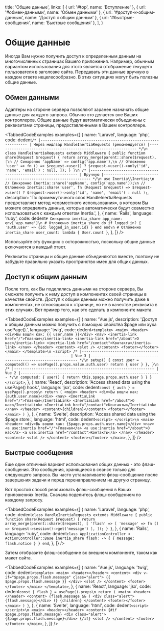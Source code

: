 
  title: 'Общие данные',
  links: [
    { url: '#top', name: 'Вступление' },
    { url: '#обмен-данными', name: 'Обмен данными' },
    { url: '#доступ-к-общим-данным', name: 'Доступ к общим данным' },
    { url: '#быстрые-сообщения', name: 'Быстрые сообщения' },
  ],
}

# Общие данные

Иногда Вам нужно получить доступ к определенным данным на многочисленных страницах Вашего приложения. Например, обычным вариантом использования для этого является отображение текущего пользователя в заголовке сайта. Передавать эти данные вручную в каждом ответе нецелесообразно. В этих ситуациях могут быть полезны общие данные.

## Обмен данными

Адаптеры на стороне сервера позволяют заранее назначать общие данные для каждого запроса. Обычно это делается вне Ваших контроллеров. Общие данные будут автоматически объединены с реквизитами страницы, предоставленными в Вашем контроллере.

<TabbedCodeExamples
  examples={[
    {
      name: 'Laravel',
      language: 'php',
      code: dedent`
        /*
        |----------------------------------------------------------------
        | Через мидлвар HandleInertiaRequests (рекомендуется)
        |----------------------------------------------------------------
        */\n
        class HandleInertiaRequests extends Middleware
        {
            public function share(Request $request)
            {
                return array_merge(parent::share($request), [\n
                    // Синхронно
                    'appName' => config('app.name'),\n
                    // Отложенно
                    'user' => fn () => $request->user()
                        ? $request->user()->only('id', 'name', 'email')
                        : null,
                ]);
            }
        }\n
        /*
        |----------------------------------------------------------------
        | Вручную
        |----------------------------------------------------------------
        */\n
        use Inertia\\Inertia;\n
        // Синхронно
        Inertia::share('appName', config('app.name'));\n
        // Отложенно
        Inertia::share('user', fn (Request $request) => $request->user()
            ? $request->user()->only('id', 'name', 'email')
            : null
        );
      `,
      description:
        'По промежуточного слоя HandleInertiaRequests предоставляет метод «совместного использования», в котором Вы можете определить данные, которые автоматически будут совместно использоваться с каждым ответом Inertia.',
    },
    {
      name: 'Rails',
      language: 'ruby',
      code: dedent`
        # Синхронно
        inertia_share app_name: env['app.name']\n
        # Отложенно
        inertia_share do
          if logged_in?
            {
              'auth.user' => {id: logged_in_user.id}
            }
          end
        end\n
        # Отложенно
        inertia_share user_count: lambda { User.count }
      `,
    },
  ]}
/>

<Notice>Используйте эту функцию с осторожностью, поскольку общие данные включаются в каждый ответ.</Notice>

<Notice>Реквизиты страницы и общие данные объединяются вместе, поэтому не забудьте правильно указать пространство имен для общих данных.</Notice>

## Доступ к общим данным

После того, как Вы поделились данными на стороне сервера, Вы сможете получить к нему доступ в компонентах своей страницы в качестве свойств. Доступ к общим данным можно получить даже в компонентах, не относящихся к странице, но не в качестве реквизита в этих случаях. Вот пример того, как это сделать в компоненте макета.

<TabbedCodeExamples
  examples={[
    {
      name: 'Vue.js',
      description: 'Доступ к общим данным можно получить с помощью свойства $page или хука usePage().',
      language: 'twig',
      code: dedent`
        <template>
          <main>
            <header>
              <div>Вы вошли как: {{ user.name }}</div>
              <nav>
                <inertia-link href="/">Главная</inertia-link>
                <inertia-link href="/about">О нас</inertia-link>
                <inertia-link href="/contact">Контакты</inertia-link>
              </nav>
            </header>
            <content>
              <slot />
            </content>
            <footer></footer>
          </main>
        </template>\n
        <script>
          /*
          |----------------------------------------------------------------
          | Vue 3
          |----------------------------------------------------------------
          */\n
            setup() {
              const user = computed(() => usePage().props.value.auth.user)
              return { user }
            },
          }\n
          /*
          |----------------------------------------------------------------
          | Vue 2
          |----------------------------------------------------------------
          */\n
            computed: {
              user() {
                return this.$page.props.auth.user
              }
            }
          }
        </script>
      `,
    },
    {
      name: 'React',
      description: 'Access shared data using the usePage() hook.',
      language: 'jsx',
      code: dedent`
          const { auth } = usePage().props\n
          return (
            <main>
              <header>
                <div>Вы вошли как: {auth.user.name}</div>
                <nav>
                  <InertiaLink href="/">Главная</InertiaLink>
                  <InertiaLink href="/about">О нас</InertiaLink>
                  <InertiaLink href="/contact">Контакты</InertiaLink>
                </nav>
              </header>
              <content>{children}</content>
              <footer></footer>
            </main>
          )
        }
      `,
    },
    {
      name: 'Svelte',
      description: 'Access shared data using the $page store.',
      language: 'html',
      code: dedent`
        <script>
        </script>\n
        <main>
          <header>
            <div>Вы вошли как: {$page.props.auth.user.name}</div>
            <nav>
              <a use:inertia href="/">Главная</a>
              <a use:inertia href="/about">О нас</a>
              <a use:inertia href="/contact">Контакты</a>
            </nav>
          </header>
          <content>
            <slot />
          </content>
          <footer></footer>
        </main>
      `,
    },
  ]}
/>

## Быстрые сообщения

Еще один отличный вариант использования общих данных - это флэш-сообщения. Это сообщения, хранящиеся в сеансе только для следующего запроса. Вы часто устанавливаете флэш-сообщение после завершения задачи и перед перенаправлением на другую страницу.

Вот простой способ реализовать флэш-сообщения в Ваших приложениях Inertia. Сначала поделитесь флэш-сообщением по каждому запросу.

<TabbedCodeExamples
  examples={[
    {
      name: 'Laravel',
      language: 'php',
      code: dedent`
        class HandleInertiaRequests extends Middleware
        {
            public function share(Request $request)
            {
                return array_merge(parent::share($request), [
                    'flash' => [
                        'message' => fn () => $request->session()->get('message')
                    ],
                ]);
            }
        }
      `,
    },
    {
      name: 'Rails',
      language: 'ruby',
      code: dedent`
        class ApplicationController < ActionController::Base
          inertia_share flash: -> {
            {
              message: flash.notice
            }
          }
        end
      `,
    },
  ]}
/>

Затем отобразите флэш-сообщение во внешнем компоненте, таком как макет сайта.

<TabbedCodeExamples
  examples={[
    {
      name: 'Vue.js',
      language: 'twig',
      code: dedent`
        <template>
          <main>
            <header></header>
            <content>
              <div v-if="$page.props.flash.message" class="alert">
                {{ $page.props.flash.message }}
              </div>
              <slot />
            </content>
            <footer></footer>
          </main>
        </template>
      `,
    },
    {
      name: 'React',
      language: 'jsx',
      code: dedent`
          const { flash } = usePage().props\n
          return (
            <main>
              <header></header>
              <content>
                {flash.message && (
                  <div class="alert">{flash.message}</div>
                )}
                {children}
              </content>
              <footer></footer>
            </main>
          )
        }
      `,
    },
    {
      name: 'Svelte',
      language: 'html',
      code: dedent`
        <script>
        </script>\n
        <main>
          <header></header>
          <content>
            {#if $page.props.flash.message}
              <div class="alert">{$page.props.flash.message}</div>
            {/if}
            <slot />
          </content>
          <footer></footer>
        </main>
      `,
    },
  ]}
/>

